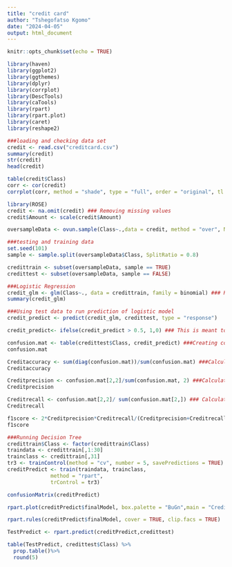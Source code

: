 ---
title: "credit card"
author: "Tshegofatso Kgomo"
date: "2024-04-05"
output: html_document
---

```{r setup, include=FALSE}
knitr::opts_chunk$set(echo = TRUE)
```

```{r}
library(haven)
library(ggplot2)
library(ggthemes)
library(dplyr)
library(corrplot)
library(DescTools)
library(caTools)
library(rpart)
library(rpart.plot) 
library(caret)
library(reshape2)
```


```{r}
###loading and checking data set
credit <- read.csv("creditcard.csv")
summary(credit)
str(credit)
head(credit)
```


```{r, results='asis', message=FALSE}
table(credit$Class)
corr <- cor(credit)
corrplot(corr, method = "shade", type = "full", order = "original", tl.cex = 0.7, diag = FALSE, col = colorRampPalette(c("blue", "white", "turquoise", "yellow", "purple"))(10), adrect = 8, cl.cex = 0.7, number.cex = digits)
```


```{r}
library(ROSE)
credit <- na.omit(credit) ### Removing missing values
credit$Amount <- scale(credit$Amount) 

oversampleData <- ovun.sample(Class~.,data = credit, method = "over", N= nrow(credit), seed = 102)$data ###Handling imbalance and Oversampling
```


```{r}
###testing and training data
set.seed(101)
sample <- sample.split(oversampleData$Class, SplitRatio = 0.8)

credittrain <- subset(oversampleData, sample == TRUE)
credittest <- subset(oversampleData, sample == FALSE)
```


```{r}
###Logistic Regression
credit_glm <- glm(Class~., data = credittrain, family = binomial) ### Running a logistic regression model
summary(credit_glm)
```


```{r}
###Using test data to run prediction of logistic model
credit_predict <- predict(credit_glm, credittest, type = "response")

credit_predict<- ifelse(credit_predict > 0.5, 1,0) ### This is meant to change probabilities to binary

confusion.mat <- table(credittest$Class, credit_predict) ###Creating confusion matrix
confusion.mat

Creditaccuracy <- sum(diag(confusion.mat))/sum(confusion.mat) ###Calculating accuracy
Creditaccuracy

Creditprecision <- confusion.mat[2,2]/sum(confusion.mat, 2) ###Calculating Precision
Creditprecision

Creditrecall <- confusion.mat[2,2]/ sum(confusion.mat[2,]) ### Calculating recall
Creditrecall

f1score <- 2*Creditprecision*Creditrecall/(Creditprecision+Creditrecall)### Calculating F1 score
f1score
```


```{r}
###Running Decision Tree
credittrain$Class <- factor(credittrain$Class)
traindata <- credittrain[,1:30]
trainclass <- credittrain[,31]
tr3 <- trainControl(method = "cv", number = 5, savePredictions = TRUE)
creditPredict <- train(traindata, trainclass,
              method = "rpart",
              trControl = tr3)

confusionMatrix(creditPredict)

rpart.plot(creditPredict$finalModel, box.palette = "BuGn",main = "Credit Card Fraud", extra = 101)

rpart.rules(creditPredict$finalModel, cover = TRUE, clip.facs = TRUE)

TestPredict <- rpart.predict(creditPredict,credittest)

table(TestPredict, credittest$Class) %>%
  prop.table()%>%
  round(5)
```


